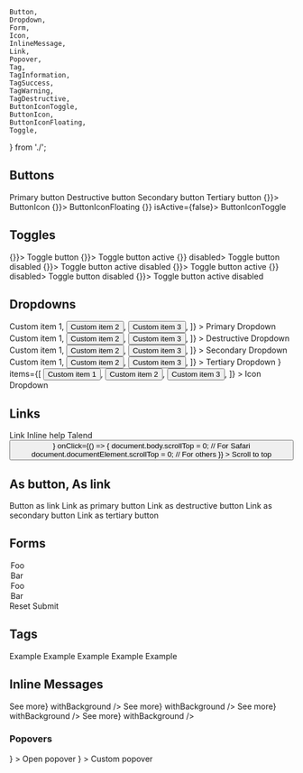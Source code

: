 	Button,
	Dropdown,
	Form,
	Icon,
	InlineMessage,
	Link,
	Popover,
	Tag,
	TagInformation,
	TagSuccess,
	TagWarning,
	TagDestructive,
	ButtonIconToggle,
	ButtonIcon,
	ButtonIconFloating,
	Toggle,
} from './';

<Meta title="Component catalog" />

## Buttons

<Canvas>
	<Story name="Buttons">
		<Button.Primary icon="talend-datagrid">Primary button</Button.Primary>
		<Button.Destructive icon="talend-datagrid">Destructive button</Button.Destructive>
		<Button.Secondary icon="talend-datagrid">Secondary button</Button.Secondary>
		<Button.Tertiary icon="talend-datagrid">Tertiary button</Button.Tertiary>
	</Story>
</Canvas>

<Canvas>
	<Story name="ButtonIcon">
		<ButtonIcon icon="talend-datagrid" onClick={() => {}}>
			ButtonIcon
		</ButtonIcon>
		<ButtonIconFloating icon="talend-datagrid" onClick={() => {}}>
			ButtonIconFloating
		</ButtonIconFloating>
		<ButtonIconToggle icon="talend-datagrid" onClick={() => {}} isActive={false}>
			ButtonIconToggle
		</ButtonIconToggle>
	</Story>
</Canvas>

## Toggles

<Canvas>
	<Story name="Toggles">
		<Toggle icon="talend-datagrid" isActive={false} onClick={() => {}}>
			Toggle button
		</Toggle>
		<Toggle icon="talend-datagrid" isActive={true} onClick={() => {}}>
			Toggle button active
		</Toggle>
		<Toggle icon="talend-datagrid" isActive={false} onClick={() => {}} disabled>
			Toggle button disabled
		</Toggle>
		<Toggle icon="talend-datagrid" isActive disabled onClick={() => {}}>
			Toggle button active disabled
		</Toggle>
		<Toggle icon="talend-datagrid" isActive={true} onClick={() => {}}>
			Toggle button active
		</Toggle>
		<Toggle icon="talend-datagrid" isActive={false} onClick={() => {}} disabled>
			Toggle button disabled
		</Toggle>
		<Toggle icon="talend-datagrid" isActive disabled onClick={() => {}}>
			Toggle button active disabled
		</Toggle>
	</Story>
</Canvas>

## Dropdowns

<Canvas>
	<Story name="Dropdowns" height="20rem">
		<Dropdown
			as={Button.Primary}
			aria-label="Custom menu"
			icon="talend-datagrid"
			items={[
				<button>Custom item 1</button>,
				<button>Custom item 2</button>,
				<button>Custom item 3</button>,
			]}
		>
			Primary Dropdown
		</Dropdown>
		<Dropdown
			as={Button.Destructive}
			aria-label="Custom menu"
			icon="talend-datagrid"
			items={[
				<button>Custom item 1</button>,
				<button>Custom item 2</button>,
				<button>Custom item 3</button>,
			]}
		>
			Destructive Dropdown
		</Dropdown>
		<Dropdown
			as={Button.Secondary}
			aria-label="Custom menu"
			icon="talend-datagrid"
			items={[
				<button>Custom item 1</button>,
				<button>Custom item 2</button>,
				<button>Custom item 3</button>,
			]}
		>
			Secondary Dropdown
		</Dropdown>
		<Dropdown
			as={Button.Tertiary}
			aria-label="Custom menu"
			icon="talend-datagrid"
			items={[
				<button>Custom item 1</button>,
				<button>Custom item 2</button>,
				<button>Custom item 3</button>,
			]}
		>
			Tertiary Dropdown
		</Dropdown>
		<Dropdown
			as={Button.Icon}
			aria-label="Custom menu"
			icon={<Icon name="talend-ellipsis" transform="rotate-90" />}
			items={[
				<button>Custom item 1</button>,
				<button>Custom item 2</button>,
				<button>Custom item 3</button>,
			]}
		>
			Icon Dropdown
		</Dropdown>
	</Story>
</Canvas>

## Links

<Canvas>
	<Story name="Links">
		<Link href="#">Link</Link>
		<Link href="#" iconBefore="talend-info-circle">
			Inline help
		</Link>
		<Link href="https://www.talend.com">Talend</Link>
		<Button
			as={Link}
			iconBefore={<Icon name="talend-arrow-left" transform="rotate-90" />}
			onClick={() => {
				document.body.scrollTop = 0; // For Safari
				document.documentElement.scrollTop = 0; // For others
			}}
		>
			Scroll to top
		</Button>
	</Story>
</Canvas>

## As button, As link

<Canvas>
	<Story name="As">
		<Link as="button">Button as link</Link>
		<Button.Primary as="a" href="#">
			Link as primary button
		</Button.Primary>
		<Button.Destructive as="a" href="#">
			Link as destructive button
		</Button.Destructive>
		<Button.Secondary as="a" href="#">
			Link as secondary button
		</Button.Secondary>
		<Button.Tertiary as="a" href="#">
			Link as tertiary button
		</Button.Tertiary>
	</Story>
</Canvas>

## Forms

<Canvas>
	<Story name="Forms">
		<Form>
			<Form.Fieldset legend="Form fields">
				<Form.Text label="Input" />
				<Form.FieldGroup label="Amount" prefix="$" suffix=".00">
					<Form.Number label="Amount without decimal" min="1" step="1" />
				</Form.FieldGroup>
				<Form.File label="File" />
				<Form.Password label="Password" />
				<Form.Datalist label="Datalist" values={['foo', 'bar']} />
				<Form.Search label="Search" />
				<Form.Textarea label="Textarea" />
				<Form.Select label="Select">
					<option selected>Foo</option>
					<option>Bar</option>
				</Form.Select>
				<Form.Select label="Select multiple" multiple>
					<option selected>Foo</option>
					<option selected>Bar</option>
				</Form.Select>
				<Form.Checkbox label="Checkbox" checked />
				<Form.Radio label="Radio" checked />
				<Form.Switch label="Switch" checked />
			</Form.Fieldset>
			<Form.Buttons>
				<Button.Secondary type="reset">Reset</Button.Secondary>
				<Button.Primary type="submit">Submit</Button.Primary>
			</Form.Buttons>
		</Form>
	</Story>
</Canvas>

## Tags

<Canvas>
	<Story name="Tags">
		<Tag>Example</Tag>
		<TagInformation>Example</TagInformation>
		<TagSuccess>Example</TagSuccess>
		<TagWarning>Example</TagWarning>
		<TagDestructive>Example</TagDestructive>
	</Story>
</Canvas>

## Inline Messages

<Canvas>
	<Story name="InlineMessages">
		<InlineMessage.Information
			title={'Lorem ipsum'}
			description={
				'dolor sit amet, consectetur adipiscing elit. Integer gravida orci lacus, vel convallis enim posuere ac.'
			}
			link={<Link href={'#'}>See more</Link>}
			withBackground
		/>
		<InlineMessage.Success
			title={'Lorem ipsum'}
			description={
				'dolor sit amet, consectetur adipiscing elit. Integer gravida orci lacus, vel convallis enim posuere ac.'
			}
			link={<Link href={'#'}>See more</Link>}
			withBackground
		/>
		<InlineMessage.Warning
			title={'Lorem ipsum'}
			description={
				'dolor sit amet, consectetur adipiscing elit. Integer gravida orci lacus, vel convallis enim posuere ac.'
			}
			link={<Link href={'#'}>See more</Link>}
			withBackground
		/>
		<InlineMessage.Destructive
			title={'Lorem ipsum'}
			description={
				'dolor sit amet, consectetur adipiscing elit. Integer gravida orci lacus, vel convallis enim posuere ac.'
			}
			link={<Link href={'#'}>See more</Link>}
			withBackground
		/>
	</Story>
</Canvas>

### Popovers

<Canvas>
	<Story name="Popovers" height="10rem">
		<Popover
			aria-label="Custom popover"
			disclosure={
				<Button.Icon
					icon={
						<Icon
							name="talend-question-circle
"
						/>
					}
				>
					Open popover
				</Button.Icon>
			}
		>
			Custom popover
		</Popover>
	</Story>
</Canvas>
